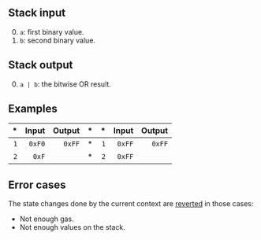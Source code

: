 ## Stack input

0. `a`: first binary value.
1. `b`: second binary value.

## Stack output

0. `a | b`: the bitwise OR result.

## Examples

| * | Input | Output | * | * | Input | Output |
|--:|------:|-------:|--:|--:|------:|-------:|
| `1` | `0xF0` | `0xFF` | * | `1` | `0xFF` | `0xFF` |
| `2` | `0xF` | | * | `2` | `0xFF` | |

## Error cases

The state changes done by the current context are [reverted](#FD) in those cases:
- Not enough gas.
- Not enough values on the stack.
